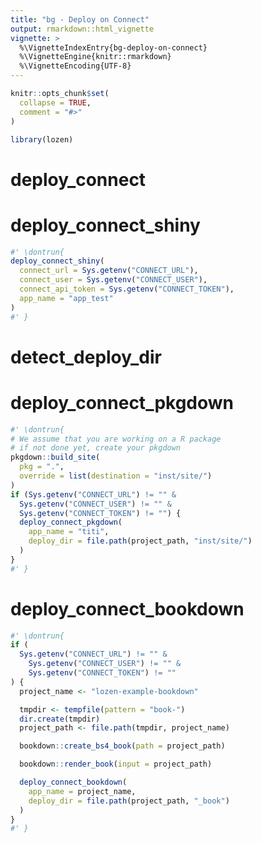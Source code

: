 ```yaml
---
title: "bg - Deploy on Connect"
output: rmarkdown::html_vignette
vignette: >
  %\VignetteIndexEntry{bg-deploy-on-connect}
  %\VignetteEngine{knitr::rmarkdown}
  %\VignetteEncoding{UTF-8}
---
```


```r
knitr::opts_chunk$set(
  collapse = TRUE,
  comment = "#>"
)
```

```r
library(lozen)
```

<!-- WARNING - This vignette is generated by {fusen} from /dev/flat_deploy_connect.Rmd: do not edit by hand -->

# deploy_connect

# deploy_connect_shiny

    

  

```r
#' \dontrun{
deploy_connect_shiny(
  connect_url = Sys.getenv("CONNECT_URL"),
  connect_user = Sys.getenv("CONNECT_USER"),
  connect_api_token = Sys.getenv("CONNECT_TOKEN"),
  app_name = "app_test"
)
#' }
```

  

  
  

# detect_deploy_dir

    

  

    
  
  

# deploy_connect_pkgdown

    

  

```r
#' \dontrun{
# We assume that you are working on a R package
# if not done yet, create your pkgdown
pkgdown::build_site(
  pkg = ".",
  override = list(destination = "inst/site/")
)
if (Sys.getenv("CONNECT_URL") != "" &
  Sys.getenv("CONNECT_USER") != "" &
  Sys.getenv("CONNECT_TOKEN") != "") {
  deploy_connect_pkgdown(
    app_name = "titi",
    deploy_dir = file.path(project_path, "inst/site/")
  )
}
#' }
```

  

    


# deploy_connect_bookdown

    

  

```r
#' \dontrun{
if (
  Sys.getenv("CONNECT_URL") != "" &
    Sys.getenv("CONNECT_USER") != "" &
    Sys.getenv("CONNECT_TOKEN") != ""
) {
  project_name <- "lozen-example-bookdown"

  tmpdir <- tempfile(pattern = "book-")
  dir.create(tmpdir)
  project_path <- file.path(tmpdir, project_name)

  bookdown::create_bs4_book(path = project_path)

  bookdown::render_book(input = project_path)

  deploy_connect_bookdown(
    app_name = project_name,
    deploy_dir = file.path(project_path, "_book")
  )
}
#' }
```

    
  
  
  


